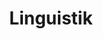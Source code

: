 ---
title: Linguistik
description: Türkiye Bilim Olimpiyatları Mezunları Topluluğu'nca linguistik olimpiyatı için hazırlanan kaynaklar ve dış kaynaklar yer almaktadır.
tags: [linguistik, olimpiyatlar]
---